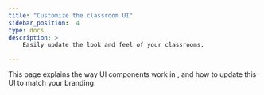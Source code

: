```yaml
---
title: "Customize the classroom UI"
sidebar_position:  4
type: docs
description: >
    Easily update the look and feel of your classrooms.

---
```




This page explains the way UI components work in <Vg k="FC"/>, and how to update this UI to match your branding.

<CustomizeUI />